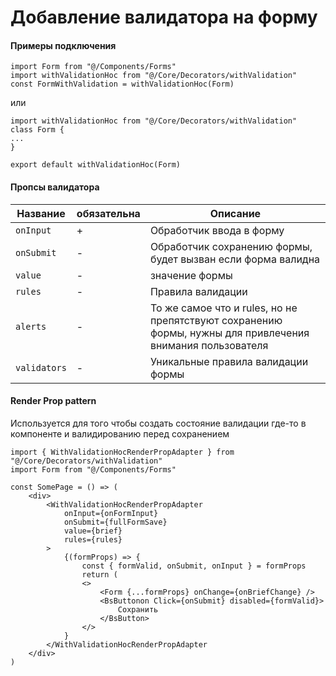 
# Добавление валидатора на форму
<Meta title="Core/Decorators/WithValidation" component={withValidationHoc()} />

#### Примеры подключения

```
import Form from "@/Components/Forms"
import withValidationHoc from "@/Core/Decorators/withValidation"
const FormWithValidation = withValidationHoc(Form)
```

или


```
import withValidationHoc from "@/Core/Decorators/withValidation"
class Form {
...
}

export default withValidationHoc(Form)

```


#### Пропсы валидатора

| Название | обязательна | Описание |
|---|---|---|
| `onInput` | + | Обработчик ввода в форму |
| `onSubmit` | - | Обработчик сохранению формы, будет вызван если форма валидна |
| `value`  | - | значение формы |
| `rules` | - | Правила валидации |
| `alerts`  | - | То же самое что и rules, но не препятствуют сохранению формы, нужны для привлечения внимания пользователя |
| `validators` | - | Уникальные правила валидации формы |

#### Render Prop pattern

Используется для того чтобы создать состояние валидации где-то в компоненте и валидированию перед сохранением

```
import { WithValidationHocRenderPropAdapter } from "@/Core/Decorators/withValidation"
import Form from "@/Components/Forms"

const SomePage = () => (
    <div>
        <WithValidationHocRenderPropAdapter
            onInput={onFormInput}
            onSubmit={fullFormSave}
            value={brief}
            rules={rules}
        >
            {(formProps) => {
                const { formValid, onSubmit, onInput } = formProps
                return (
                <>
                    <Form {...formProps} onChange={onBriefChange} />
                    <BsButtonon Click={onSubmit} disabled={formValid}>
                        Сохранить
                    </BsButton>
                </>
            }
        </WithValidationHocRenderPropAdapter
    </div>
)
```

